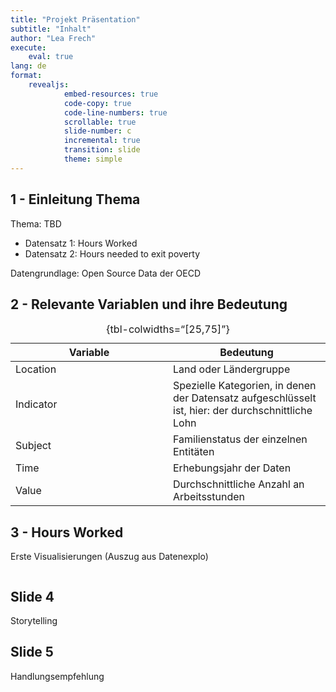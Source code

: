 ```yaml
---
title: "Projekt Präsentation"
subtitle: "Inhalt"
author: "Lea Frech"
execute: 
    eval: true
lang: de
format: 
    revealjs:
            embed-resources: true
            code-copy: true
            code-line-numbers: true
            scrollable: true
            slide-number: c
            incremental: true
            transition: slide
            theme: simple
---
```


## 1 - Einleitung Thema

Thema: TBD

::: {.nonincremental}
- Datensatz 1: Hours Worked
- Datensatz 2: Hours needed to exit poverty
:::

::: aside
Datengrundlage: Open Source Data der OECD
:::


## 2 - Relevante Variablen und ihre Bedeutung

| Variable  | Bedeutung  |
|--------|--------|
| Location  | Land oder Ländergruppe |
| Indicator   | Spezielle Kategorien, in denen der Datensatz aufgeschlüsselt ist, hier: der durchschnittliche Lohn  |
| Subject | Familienstatus der einzelnen Entitäten    |
| Time | Erhebungsjahr der Daten  |
| Value | Durchschnittliche Anzahl an Arbeitsstunden  |

: {tbl-colwidths="[25,75]"}

## 3 - Hours Worked

Erste Visualisierungen (Auszug aus Datenexplo)
```python

```

## Slide 4 

Storytelling

## Slide 5

Handlungsempfehlung